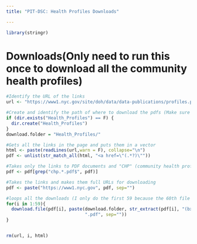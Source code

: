 ```yaml
---
title: "PIT-DSC: Health Profiles Downloads"

---
```



```r
library(stringr)
```


# Downloads(Only need to run this once to download all the community health profiles)
```r
#Identify the URL of the links
url <- "https://www1.nyc.gov/site/doh/data/data-publications/profiles.page"

#Create and identify the path of where to download the pdfs (Make sure to change the path for your computer)
if (dir.exists("Health_Profiles") == F) {
  dir.create("Health_Profiles")
}
download.folder = "Health_Profiles/"

#Gets all the links in the page and puts them in a vector
html <- paste(readLines(url,warn = F), collapse="\n")
pdf <- unlist(str_match_all(html, "<a href=\"(.*?)\""))

#Takes only the links to PDF documents and "CHP" (community health profile) documents
pdf <- pdf[grep("chp.*.pdf$", pdf)]

#Takes the links and makes them full URLs for downloading
pdf <- paste("https://www1.nyc.gov", pdf, sep="")

#loops all the downloads (I only do the first 59 because the 60th file is not a CHP)
for(i in 1:59){
  download.file(pdf[i], paste(download.folder, str_extract(pdf[i], "(bx|qn|mn|si|bk)[0-9]{1,4}"),
                              ".pdf", sep=""))
}


rm(url, i, html)
```

